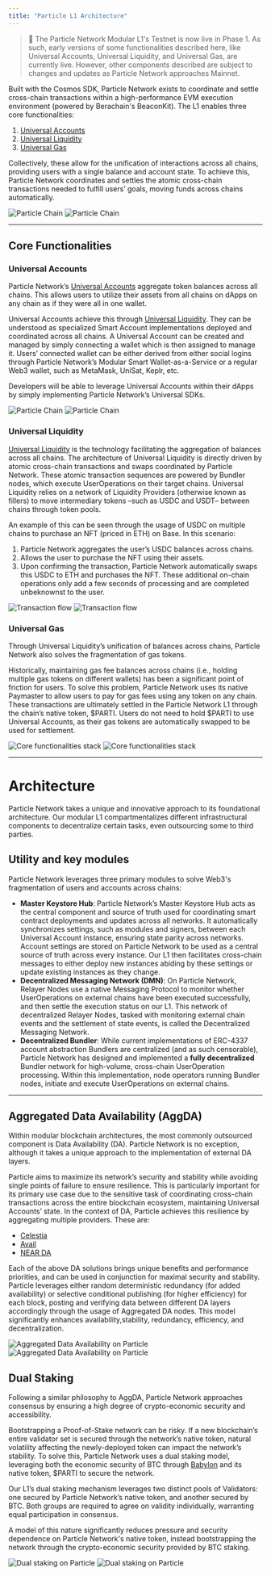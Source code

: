 ```yaml
---
title: "Particle L1 Architecture"
---
```


> 🔮 The Particle Network Modular L1's Testnet is now live in Phase 1. As such, early versions of some functionalities described here, like Universal Accounts, Universal Liquidity, and Universal Gas, are currently live. However, other components described are subject to changes and updates as Particle Network approaches Mainnet.

Built with the Cosmos SDK, Particle Network exists to coordinate and settle cross-chain transactions within a high-performance EVM execution environment (powered by Berachain's BeaconKit). The L1 enables three core functionalities:

1. [Universal Accounts](/landing/modular-l1/universal-accounts)
2. [Universal Liquidity](/landing/modular-l1/universal-liquidity)
3. [Universal Gas](/landing/modular-l1/universal-gas)


Collectively, these allow for the unification of interactions across all chains, providing users with a single balance and account state. To achieve this, Particle Network coordinates and settles the atomic cross-chain transactions needed to fulfill users’ goals, moving funds across chains automatically.

<img
  className="block dark:hidden"
  src="/landing/modular-l1/images/particle-chain.jpg"
  alt="Particle Chain"
/>
<img
  className="hidden dark:block"
  src="/landing/modular-l1/images/particle-chain.jpg"
  alt="Particle Chain"
/>

***

## Core Functionalities

### Universal Accounts

Particle Network’s [Universal Accounts](/landing/modular-l1/universal-accounts) aggregate token balances across all chains. This allows users to utilize their assets from all chains on dApps on any chain as if they were all in one wallet.

Universal Accounts achieve this through [Universal Liquidity](/landing/modular-l1/universal-liquidity). They can be understood as specialized Smart Account implementations deployed and coordinated across all chains. A Universal Account can be created and managed by simply connecting a wallet which is then assigned to manage it. Users’ connected wallet can be either derived from either social logins through Particle Network’s Modular Smart Wallet-as-a-Service or a regular Web3 wallet, such as MetaMask, UniSat, Keplr, etc. 

Developers will be able to leverage Universal Accounts within their dApps by simply implementing Particle Network’s Universal SDKs.

<img
  className="block dark:hidden"
  src="/landing/modular-l1/images/functionalities.png"
  alt="Particle Chain"
/>
<img
  className="hidden dark:block"
  src="/landing/modular-l1/images/functionalities.png"
  alt="Particle Chain"
/>

### Universal Liquidity

[Universal Liquidity](/landing/modular-l1/universal-liquidity) is the technology facilitating the aggregation of balances across all chains. The architecture of Universal Liquidity is directly driven by atomic cross-chain transactions and swaps coordinated by Particle Network. These atomic transaction sequences are powered by Bundler nodes, which execute UserOperations on their target chains. Universal Liquidity relies on a network of Liquidity Providers (otherwise known as fillers) to move intermediary tokens –such as USDC and USDT– between chains through token pools. 

An example of this can be seen through the usage of USDC on multiple chains to purchase an NFT (priced in ETH) on Base. In this scenario:

1. Particle Network aggregates the user’s USDC balances across chains.
2. Allows the user to purchase the NFT using their assets. 
3. Upon confirming the transaction, Particle Network automatically swaps this USDC to ETH  and purchases the NFT. These additional on-chain operations only add a few seconds of processing and are completed unbeknownst to the user.

<Frame caption="Transaction flow for cross-chain UserOperations, between Polygon and Base as an example.">
<img
  className="block dark:hidden"
  src="/landing/modular-l1/images/transaction-flow.png"
  alt="Transaction flow"
/>
<img
  className="hidden dark:block"
  src="/landing/modular-l1/images/transaction-flow.png"
  alt="Transaction flow"
/>
</Frame>

### Universal Gas

Through Universal Liquidity’s unification of balances across chains, Particle Network also solves the fragmentation of gas tokens. 

Historically, maintaining gas fee balances across chains (i.e., holding multiple gas tokens on different wallets) has been a significant point of friction for users. To solve this problem, Particle Network uses its native Paymaster to allow users to pay for gas fees using any token on any chain. These transactions are ultimately settled in the Particle Network L1 through the chain’s native token, \$PARTI. Users do not need to hold $PARTI to use Universal Accounts, as their gas tokens are automatically swapped to be used for settlement.

<Frame caption="Stack of core functionalities provided by Particle Network's Modular L1.">
<img
  className="block dark:hidden"
  src="/landing/modular-l1/images/core-stack.jpg"
  alt="Core functionalities stack"
/>
<img
  className="hidden dark:block"
  src="/landing/modular-l1/images/core-stack.jpg"
  alt="Core functionalities stack"
/>
</Frame>

***

# Architecture

Particle Network takes a unique and innovative approach to its foundational architecture. Our modular L1 compartmentalizes different infrastructural components to decentralize certain tasks, even outsourcing some to third parties.

## Utility and key modules

Particle Network leverages three primary modules to solve Web3's fragmentation of users and accounts across chains:

- **Master Keystore Hub**: Particle Network’s Master Keystore Hub acts as the central component and source of truth used for coordinating smart contract deployments and updates across all networks. It automatically synchronizes settings, such as modules and signers, between each Universal Account instance, ensuring state parity across networks. Account settings are stored on Particle Network to be used as a central source of truth across every instance. Our L1 then facilitates cross-chain messages to either deploy new instances abiding by these settings or update existing instances as they change.
- **Decentralized Messaging Network (DMN)**: On Particle Network, Relayer Nodes use a native Messaging Protocol to monitor whether UserOperations on external chains have been executed successfully, and then settle the execution status on our L1. This network of decentralized Relayer Nodes, tasked with monitoring external chain events and the settlement of state events, is called the Decentralized Messaging Network.
- **Decentralized Bundler**: While current implementations of ERC-4337 account abstraction Bundlers are centralized (and as such censorable), Particle Network has designed and implemented a **fully decentralized** Bundler network for high-volume, cross-chain UserOperation processing. Within this implementation, node operators running Bundler nodes,  initiate and execute UserOperations on external chains.

***

## Aggregated Data Availability (AggDA)

Within modular blockchain architectures, the most commonly outsourced component is Data Availability (DA). Particle Network is no exception, although it takes a unique approach to the implementation of external DA layers.

Particle aims to maximize its network’s security and stability while avoiding single points of failure to ensure resilience. This is particularly important for its primary use case due to the sensitive task of coordinating cross-chain transactions across the entire blockchain ecosystem, maintaining Universal Accounts’ state. In the context of DA, Particle achieves this resilience by aggregating multiple providers. These are:

- [Celestia](https://celestia.org/)
- [Avail](https://www.availproject.org/)
- [NEAR DA](https://near.org/data-availability)

Each of the above DA solutions brings unique benefits and performance priorities, and can be used in conjunction for maximal security and stability. Particle leverages either random deterministic redundancy (for added availability) or selective conditional publishing (for higher efficiency) for each block, posting and verifying data between different DA layers accordingly through the usage of Aggregated DA nodes. This model significantly enhances availability,stability, redundancy, efficiency, and decentralization.

<img
  className="block dark:hidden"
  src="/landing/modular-l1/images/aggda.jpeg"
  alt="Aggregated Data Availability on Particle"
/>
<img
  className="hidden dark:block"
  src="/landing/modular-l1/images/aggda.jpeg"
  alt="Aggregated Data Availability on Particle"
/>

## Dual Staking

Following a similar philosophy to AggDA, Particle Network approaches consensus by ensuring a high degree of crypto-economic security and accessibility.

Bootstrapping a Proof-of-Stake network can be risky. If a new blockchain’s entire validator set is secured through the network’s native token, natural volatility affecting the newly-deployed token can impact the network’s stability. To solve this, Particle Network uses a dual staking model, leveraging both the economic security of BTC through [Babylon](https://babylonchain.io/) and its native token, $PARTI to secure the network.

Our L1’s dual staking mechanism leverages two distinct pools of Validators: one secured by Particle Network’s native token, and another secured by BTC. Both groups are required to agree on validity individually, warranting equal participation in consensus.

A model of this nature significantly reduces pressure and security dependence on Particle Network's native token, instead bootstrapping the network through the crypto-economic security provided by BTC staking.

<img
  className="block dark:hidden"
  src="/landing/modular-l1/images/dual-staking.jpeg"
  alt="Dual staking on Particle"
/>
<img
  className="hidden dark:block"
  src="/landing/modular-l1/images/dual-staking.jpeg"
  alt="Dual staking on Particle"
/>